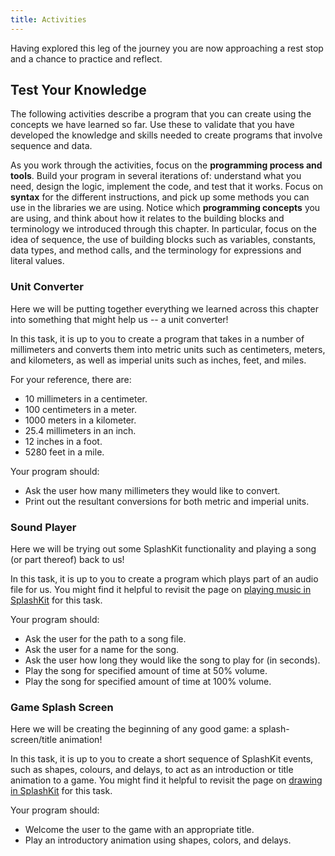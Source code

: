 ```yaml
---
title: Activities
---
```


Having explored this leg of the journey you are now approaching a rest stop and a chance to practice and reflect.

## Test Your Knowledge

The following activities describe a program that you can create using the concepts we have learned so far. Use these to validate that you have developed the knowledge and skills needed to create programs that involve sequence and data.

As you work through the activities, focus on the **programming process and tools**.
Build your program in several iterations of: understand what you need, design the logic, implement the code, and test that it works.
Focus on **syntax** for the different instructions, and pick up some methods you can use in the libraries we are using.
Notice which **programming concepts** you are using, and think about how it relates to the building blocks and terminology we introduced through this chapter. In particular, focus on the idea of sequence, the use of building blocks such as variables, constants, data types, and method calls, and the terminology for expressions and literal values.

### Unit Converter

<div class="not-content">
  <YouTube id="Ts6awRByJAU" params="fs=1&modestbranding=1&rel=0&autoplay=1"/>
</div>

Here we will be putting together everything we learned across this chapter into something that might help us -- a unit converter!

In this task, it is up to you to create a program that takes in a number of millimeters and converts them into metric units such as centimeters, meters, and kilometers, as well as imperial units such as inches, feet, and miles.

For your reference, there are:

- 10 millimeters in a centimeter.
- 100 centimeters in a meter.
- 1000 meters in a kilometer.
- 25.4 millimeters in an inch.
- 12 inches in a foot.
- 5280 feet in a mile.

Your program should:

- Ask the user how many millimeters they would like to convert.
- Print out the resultant conversions for both metric and imperial units.

### Sound Player

<div class="not-content">
  <YouTube id="yJFxHGRBisM" params="fs=1&modestbranding=1&rel=0&autoplay=1"/>
</div>

Here we will be trying out some SplashKit functionality and playing a song (or part thereof) back to us!

In this task, it is up to you to create a program which plays part of an audio file for us.
You might find it helpful to revisit the page on [playing music in SplashKit](../1-concepts/11-graphics#playing-music) for this task.

Your program should:

- Ask the user for the path to a song file.
- Ask the user for a name for the song.
- Ask the user how long they would like the song to play for (in seconds).
- Play the song for specified amount of time at 50% volume.
- Play the song for specified amount of time at 100% volume.

### Game Splash Screen

<div class="not-content">
  <YouTube id="M1q6L2Q9IlU" params="fs=1&modestbranding=1&rel=0&autoplay=1"/>
</div>

Here we will be creating the beginning of any good game: a splash-screen/title animation!

In this task, it is up to you to create a short sequence of SplashKit events, such as shapes, colours, and delays, to act as an introduction or title animation to a game.
You might find it helpful to revisit the page on [drawing in SplashKit](../1-concepts/11-graphics#drawing-to-a-window) for this task.

Your program should:

- Welcome the user to the game with an appropriate title.
- Play an introductory animation using shapes, colors, and delays.
